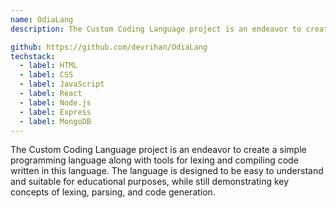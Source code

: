 ```yaml
---
name: OdiaLang
description: The Custom Coding Language project is an endeavor to create a simple programming language along with tools for lexing and compiling code. written in this language.

github: https://github.com/devrihan/OdiaLang
techstack:
  - label: HTML
  - label: CSS
  - label: JavaScript
  - label: React
  - label: Node.js
  - label: Express
  - label: MongoDB
---
```


The Custom Coding Language project is an endeavor to create a simple programming language along with tools for lexing and compiling code written in this language. The language is designed to be easy to understand and suitable for educational purposes, while still demonstrating key concepts of lexing, parsing, and code generation.